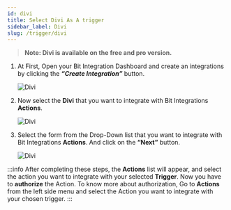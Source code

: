 ```yaml
---
id: divi
title: Select Divi As A trigger
sidebar_label: Divi
slug: /trigger/divi
---
```



> **Note: Divi is available on the free and pro version.**

1. At First, Open your Bit Integration Dashboard and create an integrations by clicking the **_“Create Integration”_** button.

   <Image src="trigger/divi/create-integrations" alt="Divi" w="1020" h="350" />

2. Now select the **Divi** that you want to integrate with Bit Integrations **Actions**.

   <Image src="trigger/divi/select-trigger" alt="Divi" w="1020" h="350" />

3. Select the form from the Drop-Down list that you want to integrate with Bit Integrations **Actions**. And click on the **“Next”** button.

   <Image src="trigger/divi/selec-form-or-task-name" alt="Divi" w="1020" h="350"/>

:::info
  After completing these steps, the **Actions** list will appear, and select the action you want to integrate with your selected **Trigger**. Now you have to **authorize** the Action. To know more about authorization, Go to **Actions** from the left side menu and select the Action you want to integrate with your chosen trigger.
:::

